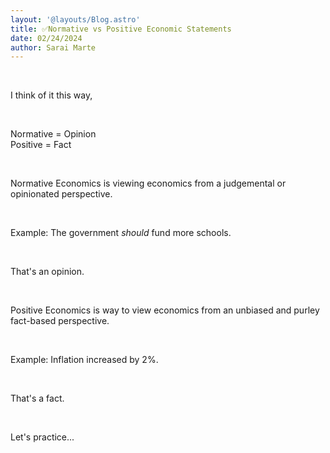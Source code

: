 ```yaml
---
layout: '@layouts/Blog.astro'
title: ✅Normative vs Positive Economic Statements 
date: 02/24/2024
author: Sarai Marte
---
```



<span style=" font-family: var(--primaryFont);">

&nbsp;&nbsp;&nbsp;&nbsp;

I think of it this way,

&nbsp;&nbsp;&nbsp;&nbsp;

Normative = Opinion  
Positive = Fact

&nbsp;&nbsp;&nbsp;&nbsp;

Normative Economics is viewing economics from a judgemental or opinionated perspective.

&nbsp;&nbsp;&nbsp;&nbsp;

Example: The government *should* fund more schools. 

&nbsp;&nbsp;&nbsp;&nbsp;

That's an opinion.

&nbsp;&nbsp;&nbsp;&nbsp;

Positive Economics is way to view economics from an unbiased and purley fact-based perspective.

&nbsp;&nbsp;&nbsp;&nbsp;

Example: Inflation increased by 2%. 

&nbsp;&nbsp;&nbsp;&nbsp;

That's a fact.

&nbsp;&nbsp;&nbsp;&nbsp;

Let's practice...

&nbsp;&nbsp;&nbsp;&nbsp;

<Game data = {gameData} answer1A ="Normative" answer1B = "Positive" hint = "If it sounds like an opinion = Normative. If it sounds like a fact = Positive OR Should = Normative; Would = Positive"> </Game>

</span>
